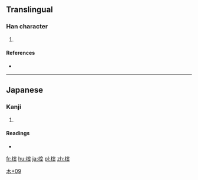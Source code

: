 ==Translingual==

===Han character===
{{Han char|rn=75|rad=木|as=09|sn=13|four=|canj=木十一土 (DJMG)}}

# {{defn|Han|sort=木09}}

====References====
* {{Han ref|kx=0542.191|dkj=15217|dj=0930.240|hdz=21255.091|uh=6981|ud=27009}}

----

==Japanese==

===Kanji===
{{ja-kanji|grade=|rs=木09}}

# {{defn|lang=ja|sort=木09}}

====Readings====
* {{ja-readings|on=|kun=[[むろ]] (muro)}}

[[Category:Japanese-only CJKV Characters|木+09]]

[[fr:榁]]
[[hu:榁]]
[[ja:榁]]
[[pl:榁]]
[[zh:榁]]